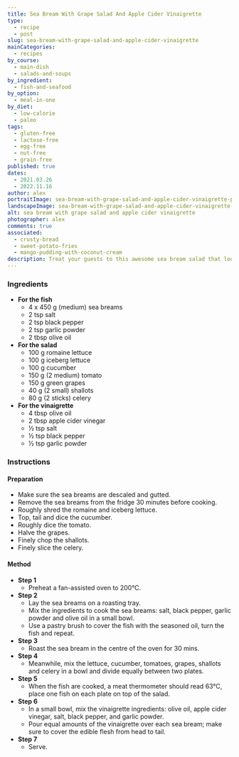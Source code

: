 ```yaml
---
title: Sea Bream With Grape Salad And Apple Cider Vinaigrette
type:
  - recipe
  - post
slug: sea-bream-with-grape-salad-and-apple-cider-vinaigrette
mainCategories: 
  - recipes
by_course:
  - main-dish
  - salads-and-soups
by_ingredient:
  - fish-and-seafood
by_option:
  - meal-in-one
by_diet:
  - low-calorie
  - paleo
tags:
  - gluten-free
  - lactose-free
  - egg-free
  - nut-free
  - grain-free
published: true
dates: 
  - 2021.03.26
  - 2022.11.16
author: alex
portraitImage: sea-bream-with-grape-salad-and-apple-cider-vinaigrette-portrait.png
landscapeImage: sea-bream-with-grape-salad-and-apple-cider-vinaigrette-landscape.png
alt: sea bream with grape salad and apple cider vinaigrette
photographer: alex
comments: true
associated: 
  - crusty-bread
  - sweet-potato-fries
  - mango-pudding-with-coconut-cream
description: Treat your guests to this awesome sea bream salad that looks gourmet, tastes delicious, and is incredibly simple to prepare despite having a long list of ingredients.
---
```


<Ingredients>

### Ingredients
    
  - **For the fish**
    - 4 x 450 g (medium) sea breams
    - 2 tsp salt
    - 2 tsp black pepper
    - 2 tsp garlic powder
    - 2 tbsp olive oil
  - **For the salad**
    - 100 g romaine lettuce
    - 100 g iceberg lettuce
    - 100 g cucumber
    - 150 g (2 medium) tomato 
    - 150 g green grapes
    - 40 g (2 small) shallots
    - 80 g (2 sticks) celery
  - **For the vinaigrette**
    - 4 tbsp olive oil
    - 2 tbsp apple cider vinegar
    - ½ tsp salt
    - ½ tsp black pepper
    - ½ tsp garlic powder

</Ingredients>

<Instructions>

### Instructions

#### Preparation

  - Make sure the sea breams are descaled and gutted.
  - Remove the sea breams from the fridge 30 minutes before cooking.
  - Roughly shred the romaine and iceberg lettuce.
  - Top, tail and dice the cucumber.
  - Roughly dice the tomato.
  - Halve the grapes.
  - Finely chop the shallots.
  - Finely slice the celery.

#### Method

  - **Step 1**
    - Preheat a fan-assisted oven to 200°C.
  - **Step 2**
    - Lay the sea breams on a roasting tray.
    - Mix the ingredients to cook the sea breams: salt, black pepper, garlic powder and olive oil in a small bowl.
    - Use a pastry brush to cover the fish with the seasoned oil, turn the fish and repeat.
  - **Step 3**
      - Roast the sea bream in the centre of the oven for 30 mins.
  - **Step 4**
    - Meanwhile, mix the lettuce, cucumber, tomatoes, grapes, shallots and celery in a bowl and divide equally between two plates.
  - **Step 5**
    - When the fish are cooked, a meat thermometer should read 63°C, place one fish on each plate on top of the salad.
  - **Step 6**
    - In a small bowl, mix the vinaigrette ingredients: olive oil, apple cider vinegar, salt, black pepper, and garlic powder.
    - Pour equal amounts of the vinaigrette over each sea bream; make sure to cover the edible flesh from head to tail.
  - **Step 7**
    - Serve.

</Instructions>